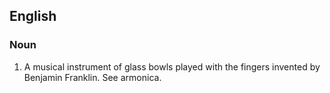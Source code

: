 ==English==

===Noun===
{{en-noun}}

# A musical instrument of glass bowls played with the fingers invented by Benjamin Franklin.  See armonica.